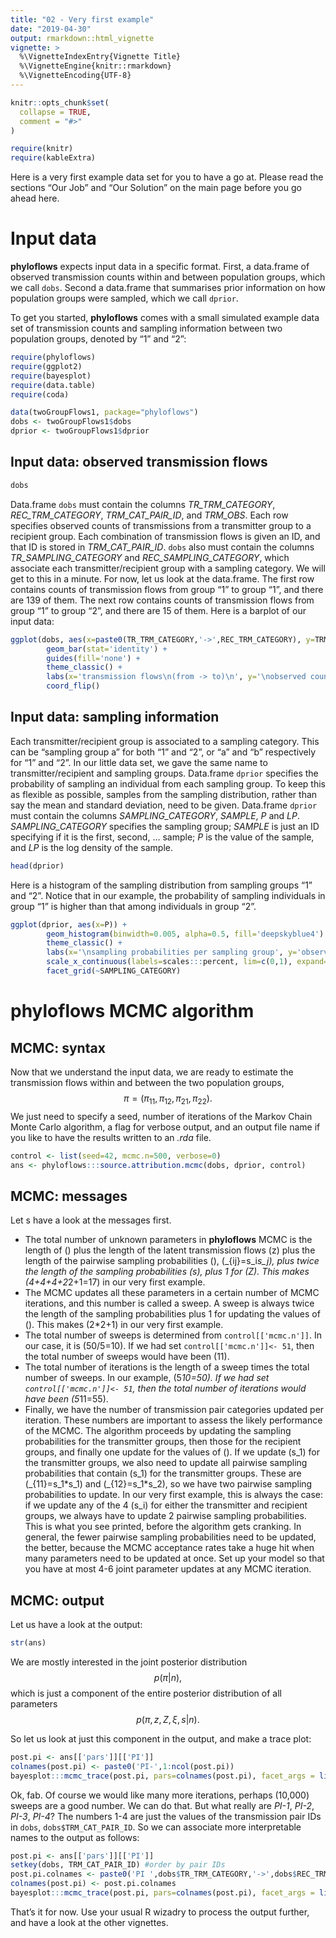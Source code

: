 ```yaml
---
title: "02 - Very first example"
date: "2019-04-30"
output: rmarkdown::html_vignette
vignette: >
  %\VignetteIndexEntry{Vignette Title}
  %\VignetteEngine{knitr::rmarkdown}
  %\VignetteEncoding{UTF-8}
---
```


```r
knitr::opts_chunk$set(
  collapse = TRUE,
  comment = "#>"
)
```
```r
require(knitr)
require(kableExtra)
```


Here is a very first example data set for you to have a go at. Please read the
sections "Our Job" and "Our Solution" on the main page before you go ahead here.


# Input data
**phyloflows** expects input data in a specific format. First, a data.frame
of observed transmission counts within and between population groups, which we
call `dobs`. Second a data.frame that summarises prior information on how
population groups were sampled, which we call `dprior`. 

To get you started, **phyloflows** comes with a small simulated example data set
of transmission counts and sampling information between two population groups,
denoted by "1" and "2":
```r
require(phyloflows)
require(ggplot2)
require(bayesplot)
require(data.table)
require(coda)

data(twoGroupFlows1, package="phyloflows")
dobs <- twoGroupFlows1$dobs
dprior <- twoGroupFlows1$dprior
```

## Input data: observed transmission flows
```r
dobs
```
Data.frame `dobs` must contain the columns *TR_TRM_CATEGORY*,
*REC_TRM_CATEGORY*, *TRM_CAT_PAIR_ID*, and *TRM_OBS*. Each row specifies
observed counts of transmissions from a transmitter group to a recipient group.
Each combination of transmission flows is given an ID, and that ID is stored in
*TRM_CAT_PAIR_ID*. `dobs` also must contain the columns *TR_SAMPLING_CATEGORY*
and *REC_SAMPLING_CATEGORY*, which associate each transmitter/recipient group
with a sampling category. We will get to this in a minute. For now, let us look
at the data.frame. The first row contains counts of transmission flows from
group "1" to group "1", and there are 139 of them. The next row contains
counts
of transmission flows from group "1" to group "2", and there are 15 of
them. Here is a barplot of our input data: 

```r
ggplot(dobs, aes(x=paste0(TR_TRM_CATEGORY,'->',REC_TRM_CATEGORY), y=TRM_OBS, fill=paste0(TR_TRM_CATEGORY,'->',REC_TRM_CATEGORY))) +
		geom_bar(stat='identity') +
		guides(fill='none') +
		theme_classic() +
		labs(x='transmission flows\n(from -> to)\n', y='\nobserved counts') +
		coord_flip()
```

## Input data: sampling information
Each transmitter/recipient group is associated to a sampling category. This can
be "sampling group a" for both "1" and "2", or "a" and "b" respectively for "1"
and "2". In our little data set, we gave the same name to transmitter/recipient
and sampling groups. Data.frame `dprior` specifies the probability of sampling
an individual from each sampling group. To keep this as flexible as possible,
samples from the sampling distribution, rather than say the mean and standard
deviation, need to be given. Data.frame `dprior` must contain the columns
*SAMPLING_CATEGORY*, *SAMPLE*, *P* and *LP*. *SAMPLING_CATEGORY* specifies the
sampling group; *SAMPLE* is just an ID specifying if it is the first, second,
... sample; *P* is the value of the sample, and *LP* is the log density of the
sample.

```r
head(dprior)
```

Here is a histogram of the sampling distribution from sampling groups "1" and
"2". Notice that in our example, the probability of sampling individuals in
group "1" is higher than that among individuals in group "2".


```r
ggplot(dprior, aes(x=P)) +
		geom_histogram(binwidth=0.005, alpha=0.5, fill='deepskyblue4') +
		theme_classic() +
		labs(x='\nsampling probabilities per sampling group', y='observed counts\n') +
		scale_x_continuous(labels=scales:::percent, lim=c(0,1), expand=c(0,0)) +
		facet_grid(~SAMPLING_CATEGORY)
```

# phyloflows MCMC algorithm
## MCMC: syntax 
Now that we understand the input data, we are ready to estimate the
transmission flows within and between the two population groups,
$$
\pi=(\pi_{11}, \pi_{12}, \pi_{21}, \pi_{22}).
$$ 
We just need to specify a seed, number of iterations of the Markov
Chain Monte Carlo algorithm, a flag for verbose output, and an output file name
if you like to have the results written to an *.rda* file.

```r
control <- list(seed=42, mcmc.n=500, verbose=0)
ans <- phyloflows:::source.attribution.mcmc(dobs, dprior, control)
```

## MCMC: messages
Let s have a look at the messages first. 

* The total number of unknown parameters in **phyloflows** MCMC is the length of
  \(\pi\) plus the length of the latent transmission flows \(z\) plus the
  length of the pairwise sampling probabilities \(\xi\), \(\xi_{ij}=s_i*s_j\), 
  plus twice the length of the sampling probabilities \(s\), plus 1 for \(Z\).
  This makes \(4+4+4+2*2+1=17\) in our very first example.
* The MCMC updates all these parameters in a certain number of MCMC iterations,
  and this number is called a sweep. A sweep is always twice the length of the
  sampling probabilities plus 1 for updating the values of \(\pi\). This makes \(2*2+1\) 
  in our very first example.
* The total number of sweeps is determined from `control[['mcmc.n']]`. In our
  case, it is \(50/5=10\). If we had set `control[['mcmc.n']]<- 51`, then the total number 
  of sweeps would have been \(11\).
* The total number of iterations is the length of a sweep times the total
  number of sweeps. In our example, \(5*10=50\).  If we had set `control[['mcmc.n']]<- 51`, 
  then the total number of iterations would have been \(5*11=55\).
* Finally, we have the number of transmission pair categories updated per
  iteration. These numbers are important to assess the likely performance of
  the MCMC. The algorithm proceeds by updating the sampling probabilities for
  the transmitter groups, then those for the recipient groups, and finally one
  update for the values of \(\pi\). If we update \(s_1\) for the transmitter groups, 
  we also need to update all pairwise sampling probabilities that
  contain \(s_1\) for the transmitter groups. These are \(\xi_{11}=s_1*s_1\) and \(\xi_{12}=s_1*s_2\),
  so we have two pairwise sampling probabilities to update. In our very
  first example, this is always the case: if we update any of the 4 \(s_i\) for
  either the transmitter and recipient groups, we always have to update 2
  pairwise sampling probabilities. This is what you see printed, before the
  algorithm gets cranking. In general, the fewer pairwise sampling
  probabilities need to be updated, the better, because the MCMC acceptance 
  rates take a huge hit when many parameters need to be updated at once. Set up
  your model so that you have at most 4-6 joint parameter updates at any MCMC
  iteration.

## MCMC: output

Let us have a look at the output:  
```r
str(ans)
```

We are mostly interested in the joint posterior distribution 
$$
p(\pi | n ),
$$ 
which is just a component of the entire posterior distribution of all 
parameters
$$
p(\pi, z, Z, \xi, s | n ).
$$

So let us look at just this component in the output, and make a trace
plot:      
```r
post.pi <- ans[['pars']][['PI']]
colnames(post.pi) <- paste0('PI-',1:ncol(post.pi))
bayesplot:::mcmc_trace(post.pi, pars=colnames(post.pi), facet_args = list(ncol = 1), n_warmup=0)
```
  
Ok, fab. Of course we would like many more iterations, perhaps \(10,000\) sweeps are a good number. 
We can do that. But what really are *PI-1*, *PI-2*, *PI-3*, *PI-4*? The numbers
1-4 are just the values of the transmission pair IDs in
`dobs`, `dobs$TRM_CAT_PAIR_ID`. So we can associate more interpretable names
to the output as follows: 
```r
post.pi <- ans[['pars']][['PI']]
setkey(dobs, TRM_CAT_PAIR_ID) #order by pair IDs
post.pi.colnames <- paste0('PI ',dobs$TR_TRM_CATEGORY,'->',dobs$REC_TRM_CATEGORY)
colnames(post.pi) <- post.pi.colnames
bayesplot:::mcmc_trace(post.pi, pars=colnames(post.pi), facet_args = list(ncol = 1), n_warmup=0)
```

That's it for now. Use your usual R wizadry to process the output further, and
have a look at the other vignettes.

